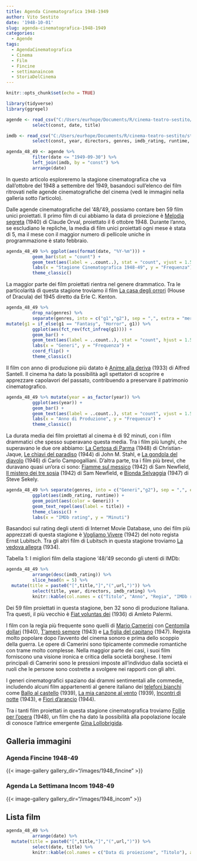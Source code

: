 ```yaml
---
title: Agenda Cinematografica 1948-1949
author: Vito Sestito
date: '1948-10-01'
slug: agenda-cinematografica-1948-1949
categories:
  - Agende
tags:
  - AgendaCinematografica
  - Cinema
  - Film
  - Fincine
  - settimanaincom
  - StoriaDelCinema
---
```

```r
knitr::opts_chunk$set(echo = TRUE)

library(tidyverse)
library(ggrepel)

agende <- read_csv("C:/Users/eurhope/Documents/R/cinema-teatro-sestito/static/data/programmazione_agende.csv") %>%
          select(const, date, title)

imdb <- read_csv("C:/Users/eurhope/Documents/R/cinema-teatro-sestito/static/data/programmazione_imdb.csv") %>%
          select(const, year, directors, genres, imdb_rating, runtime, url)

agenda_48_49 <- agende %>%
          filter(date <= "1949-09-30") %>%
          left_join(imdb, by = "const") %>%
          arrange(date)
```
In questo articolo esploreremo la stagione cinematografica che va dall'ottobre del 1948 a settembre del 1949, basandoci sull'elenco dei film ritrovati nelle agende cinematografiche del cinema (vedi le immagini nella galleria sotto l'articolo).

Dalle agende cinematografiche del ‘48/‘49, possiamo contare ben 59 film unici proiettati. Il primo film di cui abbiamo la data di proiezione è [Melodia segreta](https://www.imdb.com/title/tt0191305/) (1940) di Claude Orval, proiettato il 6 ottobre 1948. Durante l'anno, se escludiano le repliche, la media di film unici proiettati ogni mese è stata di 5, ma il mese con il maggior numero di pellicole uniche in programmazione è stato febbraio.


```r
agenda_48_49 %>% ggplot(aes(format(date, "%Y-%m"))) +
          geom_bar(stat = "count") +
          geom_text(aes(label = ..count..), stat = "count", vjust = 1.5, colour = "white") +
          labs(x = "Stagione Cinematografica 1948-49", y = "Frequenza") +
          theme_classic()

```

La maggior parte dei film proiettati rientra nel genere drammatico. Tra le particolarità di questa stagione troviamo il film [La casa degli orrori](https://www.imdb.com/title/tt0037793/) (House of Dracula) del 1945 diretto da Erle C. Kenton.

```r
agenda_48_49 %>%
          drop_na(genres) %>%
          separate(genres, into = c("g1","g2"), sep = ",", extra = "merge", fill = "right") %>%
mutate(g1 = if_else(g1 == "Fantasy", "Horror", g1)) %>%
          ggplot(aes(fct_rev(fct_infreq(g1)))) +
          geom_bar() +
          geom_text(aes(label = ..count..), stat = "count", hjust = 1.5, colour = "white") +
          labs(x = "Generi", y = "Frequenza") +
          coord_flip() +
          theme_classic()
```

Il film con anno di produzione più datato è [Anime alla deriva](https://www.imdb.com/title/tt0023826/) (1933) di Alfred Santell. Il cinema ha dato la possibilità agli spettatori di scoprire e apprezzare capolavori del passato, contribuendo a preservare il patrimonio cinematografico.

```r
agenda_48_49 %>% mutate(year = as_factor(year)) %>%
          ggplot(aes(year)) +
          geom_bar() +
          geom_text(aes(label = ..count..), stat = "count", vjust = 1.5, colour = "white") +
          labs(x = "Anno di Produzione", y = "Frequenza") +
          theme_classic()
```

La durata media dei film proiettati al cinema è di 92 minuti, con i film drammatici che spesso superavano questa media. Tra i film più lunghi, che superavano le due ore abbiamo: [La Certosa di Parma](https://www.imdb.com/title/tt0040223/) (1948) di Christian-Jaque, [Le chiavi del paradiso](https://www.imdb.com/title/tt0036983/) (1944) di John M. Stahl, e [La gondola del diavolo](https://www.imdb.com/title/tt0038570/) (1946) di Carlo Campogalliani. D'altra parte, tra i film più brevi, che duravano quasi un'ora ci sono: [Fiamme sul messico](https://www.imdb.com/title/tt0034993/) (1942) di Sam Newfield, [Il mistero dei tre sosia](https://www.imdb.com/title/tt0033390/) (1942) di Sam Newfield, e [Bionda Selvaggia](https://www.imdb.com/title/tt0039198/) (1947) di Steve Sekely.

```r
agenda_48_49 %>% separate(genres, into = c("Generi","g2"), sep = ",", extra = "merge", fill = "right") %>%
          ggplot(aes(imdb_rating, runtime)) +
          geom_point(aes(color = Generi)) +
          geom_text_repel(aes(label = title)) +
          theme_classic() +
          labs(x = "IMDb rating", y = "Minuti")
```

Basandoci sul rating degli utenti di Internet Movie Database, uno dei film più apprezzati di questa stagione è [Vogliamo Vivere](https://www.imdb.com/title/tt0035446/) (1942) del noto regista Ernst Lubitsch. Tra gli altri film di Lubitsch in questa stagione troviamo [La vedova allegra](https://www.imdb.com/title/tt0025493/) (1934).

Tabella 1: I migliori film della stagione '48/'49 secondo gli utenti di IMDb:
```r
agenda_48_49 %>%
          arrange(desc(imdb_rating)) %>%
          slice_head(n = 5) %>%
  mutate(title = paste0("[",title,"]","(",url,")")) %>%
          select(title, year, directors, imdb_rating) %>%
          knitr::kable(col.names = c("Titolo", "Anno", "Regia", "IMDb rating"), align = c("l", "l", "l", "r"))
```

Dei 59 film proiettati in questa stagione, ben 32 sono di produzione Italiana. Tra questi, il più vecchio è [Fiat voluntas dei](https://www.imdb.com/title/tt0026348/) (1936) di Amleto Palermi.

I film con la regia più frequente sono quelli di [Mario Camerini](https://it.wikipedia.org/wiki/Mario_Camerini) con [Centomila dollari](https://www.imdb.com/title/tt0031146/) (1940), [T’amerò sempre](https://www.imdb.com/title/tt0036413/) (1943) e [La figlia del capitano](https://www.imdb.com/title/tt0039381/) (1947). Regista molto popolare dopo l’avvento del cinema sonoro e prima dello scoppio della guerra. Le opere di Camerini sono tipicamente commedie romantiche con trame molto complesse. Nella maggior parte dei casi, i suoi film forniscono una visione ironica e critica della società borghese. I temi principali di Camerini sono le pressioni imposte all'individuo dalla società ei ruoli che le persone sono costrette a svolgere nei rapporti con gli altri.

I generi cinematografici spaziano dai drammi sentimentali alle commedie, includendo alcuni film appartenenti al genere italiano dei [telefoni bianchi](https://it.wikipedia.org/wiki/Cinema_dei_telefoni_bianchi) come [Ballo al castello](https://www.imdb.com/title/tt0031075/) (1939), [La mia canzone al vento](https://www.imdb.com/title/tt0031642/) (1939), [Incontri di notte](https://www.imdb.com/title/tt0034894/) (1943), e [Fiori d'arancio](https://www.imdb.com/title/tt0036826/) (1944).

Tra i tanti film proiettati in questa stagione cinematografica troviamo [Follie per l’opera](https://www.imdb.com/title/tt0040362/) (1948), un film che ha dato la possibilità alla popolazione locale di conosce l’attrice emergente [Gina Lollobrigida](https://it.wikipedia.org/wiki/Gina_Lollobrigida).

## Galleria immagini

### Agenda Fincine 1948-49
{{< image-gallery gallery_dir="/images/1948_fincine" >}}

### Agenda La Settimana Incom 1948-49
{{< image-gallery gallery_dir="/images/1948_incom" >}}

## Lista film
```r
agenda_48_49 %>%
          arrange(date) %>%
  mutate(title = paste0("[",title,"]","(",url,")")) %>%
          select(date, title) %>%
          knitr::kable(col.names = c("Data di proiezione", "Titolo"), align = c("l", "l"))
```
